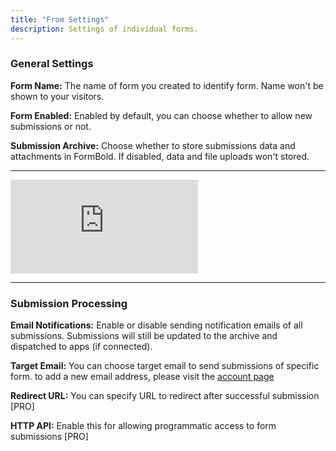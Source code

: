 ```yaml
---
title: "From Settings"
description: Settings of individual forms.
---
```


### General Settings

**Form Name:**
The name of form you created to identify form. Name won't be shown to your visitors.

**Form Enabled:**
Enabled by default, you can choose whether to allow new submissions or not.

**Submission Archive:**
Choose whether to store submissions data and attachments in FormBold. If disabled, data and file uploads won't stored.

---

<iframe
  src="https://www.youtube.com/embed/zhBrQ9RGJ9w"
  title="FormBold Settings"
  frameborder="0"
  allow="accelerometer; autoplay; clipboard-write; encrypted-media; gyroscope; picture-in-picture"
  allowfullscreen
></iframe>

---

### Submission Processing

**Email Notifications:**
Enable or disable sending notification emails of all submissions. Submissions will still be updated to the archive and dispatched to apps (if connected).

**Target Email:**
You can choose target email to send submissions of specific form. to add a new email address, please visit the [account page](https://formbold.com/account)

**Redirect URL:**
You can specify URL to redirect after successful submission [PRO]

**HTTP API:**
Enable this for allowing programmatic access to form submissions [PRO]
